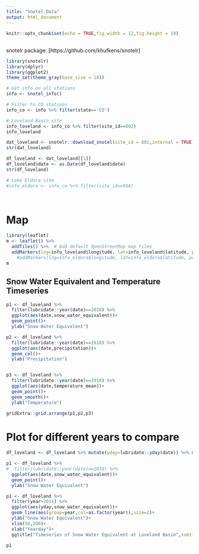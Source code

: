 ```yaml
---
title: "Snotel Data"
output: html_document
---
```



```r
knitr::opts_chunk$set(echo = TRUE,fig.width = 12,fig.height = 10)
```

## 
snotelr package: [https://github.com/khufkens/snotelr]

```r

library(snotelr)
library(dplyr)
library(ggplot2)
theme_set(theme_gray(base_size = 18))

# Get info on all stations
info <- snotel_info()

# Filter to CO stations
info_co <- info %>% filter(state=='CO')

# Loveland Basin site
info_loveland <- info_co %>% filter(site_id==602)
info_loveland

dat_loveland <- snotelr::download_snotel(site_id = 602,internal = TRUE)
str(dat_loveland)

df_loveland <- dat_loveland[[1]]
df_loveland$date <- as.Date(df_loveland$date)
str(df_loveland)

# Lake Eldora site
#info_eldora <- info_co %>% filter(site_id==564)




```


# Map
```r
library(leaflet)
m <- leaflet() %>%
  addTiles() %>%  # Add default OpenStreetMap map tiles
  addMarkers(lng=info_loveland$longitude, lat=info_loveland$latitude, popup="Snotel")# %>% 
    #addMarkers(lng=info_eldora$longitude, lat=info_eldora$latitude, popup="Snotel")
m
```



## Snow Water Equivalent and Temperature Timeseries

```r

p1 <- df_loveland %>%
  filter(lubridate::year(date)==2018) %>%
  ggplot(aes(date,snow_water_equivalent))+
  geom_point()+
  ylab("Snow Water Equivalent")

p2 <- df_loveland %>%
  filter(lubridate::year(date)==2018) %>%
  ggplot(aes(date,precipitation))+
  geom_col()+
  ylab("Precipitation")


p3 <- df_loveland %>%
  filter(lubridate::year(date)==2018) %>%
  ggplot(aes(date,temperature_mean))+
  geom_point()+
  geom_smooth()+
  ylab("Temperature")

gridExtra::grid.arrange(p1,p2,p3)

```



# Plot for different years to compare
```r

df_loveland <- df_loveland %>% mutate(yday=lubridate::yday(date)) %>% mutate(year=(lubridate::year(date)))

p1 <- df_loveland %>%
#  filter(lubridate::year(date)==2018) %>%
  ggplot(aes(date,snow_water_equivalent))+
  geom_point()+
  ylab("Snow Water Equivalent")

p1 <- df_loveland %>%
  filter(year>2011) %>%
  ggplot(aes(yday,snow_water_equivalent))+
  geom_line(aes(group=year,col=as.factor(year)),size=2)+
  ylab("Snow Water Equivalent")+
  xlim(50,200)+
  xlab("Yearday")+
  ggtitle("Timeseries of Snow Water Equivalent at Loveland Basin",subtitle = "Last 5 years")

p1

```


